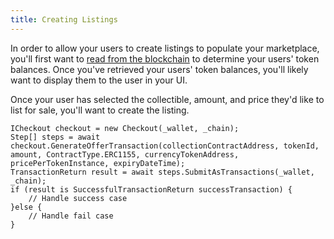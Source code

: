 ```yaml
---
title: Creating Listings
---
```


In order to allow your users to create listings to populate your marketplace, you'll first want to [read from the blockchain](sdk/unity/power/read-from-blockchain) to determine your users' token balances. Once you've retrieved your users' token balances, you'll likely want to display them to the user in your UI.

Once your user has selected the collectible, amount, and price they'd like to list for sale, you'll want to create the listing.

```
ICheckout checkout = new Checkout(_wallet, _chain);
Step[] steps = await checkout.GenerateOfferTransaction(collectionContractAddress, tokenId, amount, ContractType.ERC1155, currencyTokenAddress, pricePerTokenInstance, expiryDateTime);
TransactionReturn result = await steps.SubmitAsTransactions(_wallet, _chain);
if (result is SuccessfulTransactionReturn successTransaction) {
    // Handle success case
}else {
    // Handle fail case
}
```